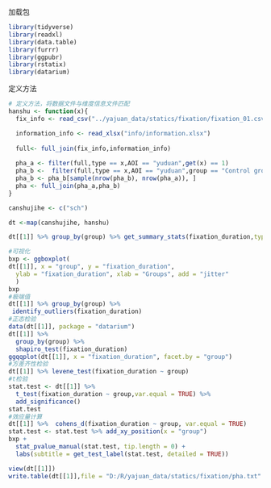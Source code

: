 加载包
```r
library(tidyverse)
library(readxl)
library(data.table)
library(furrr)
library(ggpubr)
library(rstatix)
library(datarium)
```

定义方法
```r
# 定义方法，将数据文件与维度信息文件匹配
hanshu <- function(x){
  fix_info <- read_csv("../yajuan_data/statics/fixation/fixation_01.csv")

  information_info <- read_xlsx("info/information.xlsx")
  
  full<- full_join(fix_info,information_info)
  
  pha_a <- filter(full,type == x,AOI == "yuduan",get(x) == 1)
  pha_b <-  filter(full,type == x,AOI == "yuduan",group == "Control group")
  pha_b <- pha_b[sample(nrow(pha_b), nrow(pha_a)), ]
  pha <- full_join(pha_a,pha_b)
}

canshujihe <- c("sch")

dt <-map(canshujihe, hanshu)
```


```r

dt[[1]] %>% group_by(group) %>% get_summary_stats(fixation_duration,type = "mean_sd")

#可视化
bxp <- ggboxplot(
dt[[1]], x = "group", y = "fixation_duration", 
  ylab = "fixation_duration", xlab = "Groups", add = "jitter"
  )
bxp
#极端值
dt[[1]] %>% group_by(group) %>%
 identify_outliers(fixation_duration)
#正态检验
data(dt[[1]], package = "datarium")
dt[[1]] %>%
  group_by(group) %>%
  shapiro_test(fixation_duration)
ggqqplot(dt[[1]], x = "fixation_duration", facet.by = "group")
#方差齐性检验
dt[[1]] %>% levene_test(fixation_duration ~ group)
#t检验
stat.test <- dt[[1]] %>% 
  t_test(fixation_duration ~ group,var.equal = TRUE) %>%
  add_significance()
stat.test
#效应量计算
dt[[1]] %>%  cohens_d(fixation_duration ~ group, var.equal = TRUE)
stat.test <- stat.test %>% add_xy_position(x = "group")
bxp + 
  stat_pvalue_manual(stat.test, tip.length = 0) +
  labs(subtitle = get_test_label(stat.test, detailed = TRUE))

```

```r
view(dt[[1]])
write.table(dt[[1]],file = "D:/R/yajuan_data/statics/fixation/pha.txt" ,sep = ",",quote = F,row.names = F,col.names = T )
```





